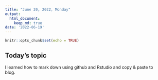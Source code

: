 ```yaml
---
title: "June 20, 2022, Monday"
output: 
  html_document:
    keep_md: true
date: '2022-06-19'
---
```


```r
knitr::opts_chunk$set(echo = TRUE)
```

## Today's topic

I learned how to mark down using github and Rstudio and copy & paste to blog.


